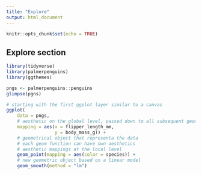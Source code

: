 ```yaml
---
title: "Explore"
output: html_document
---
```


```r
knitr::opts_chunk$set(echo = TRUE)
```

## Explore section

```r
library(tidyverse)
library(palmerpenguins)
library(ggthemes)
```

```r
pngs <- palmerpenguins::penguins
glimpse(pgns)
```

```r
# starting with the first ggplot layer similar to a canvas
ggplot(
    data = pngs,
    # aesthetic on the global level, passed down to all subsequent geom layers
    mapping = aes(x = flipper_length_mm, 
                  y = body_mass_g)) +
    # geometrical object that representa the data
    # each geom function can have own aesthetics
    # aesthetic mappings at the local level
    geom_point(mapping = aes(color = species)) + 
    # new geometric object based on a linear model
    geom_smooth(method = "lm")
    
```
